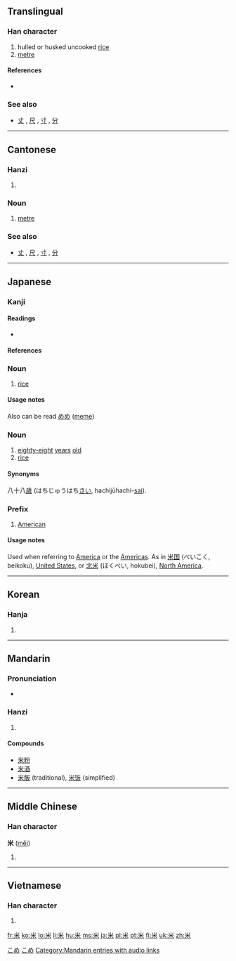 ==Translingual==
{{stroke order|type=animate}}

===Han character===
{{Han char|rn=119|rad=米|as=00|sn=6|four=9090<sub>4</sub>|canj=火木 (FD)}}

# hulled or husked uncooked [[rice]]
# [[metre]]

====References====
* {{Han ref|kx=0906.310|dkj=26832|dj=1331.280|hdz=53141.010|uh=7C73|ud=31859|bh=A6CC|bd=42700}}

===See also===
* {{sense|unit of length}} [[丈]] , [[尺]] , [[寸]] , [[分]]

----

==Cantonese==

===Hanzi===
{{yue-hanzi|jyut=|y=mai5}}

# {{defn|Cantonese|sort=米00}}

===Noun===
{{yue-noun|ts|tas=米}}

# [[metre]]

===See also===
* {{sense|unit of length}} [[丈]] , [[尺]] , [[寸]] , [[分]]

----

==Japanese==

===Kanji===
{{ja-kanji|grade=2|rs=米00}}

====Readings====
* {{ja-readings|on=[[べい]] (bei), [[まい]] (mai), [[め]] (me)|kun=[[こめ]] (kome), [[よね]] (yone), [[メートル]] (mētoru)}}

====References====
{{ja-kref
|jis= 4A46
|ku= 4238
|shift= 95C4
|euc= CAC6
|freq= 61
|nelson= 3461
|newnelson= 4380
|halpern= 3529
|kld= 2198
|heisig= 919
|tuttle= 6b0.1
}}

===Noun===
{{ja-noun|k|hira=こめ|rom=kome|hidx=こめ}}

# [[rice]]

====Usage notes====
Also can be read [[めめ]] ([[meme]])

[[Category:1000 Japanese basic words|こめ]]
[[Category:ja:Grains|こめ]]

===Noun===
{{ja-noun|k|hira=よね|rom=yone|hidx=よね}}

# [[eighty-eight]] [[years]] [[old]] {{colloquial|lang=ja|skey=よね}}
# [[rice]] {{archaic|lang=ja|skey=よね}}

====Synonyms====
八十八[[歳]] (はちじゅうはち[[さい]], hachijūhachi-[[sai]]).

===Prefix===
{{ja-pos|k|prefix|hira=べい|rom=bei|hidx=べい'}}

# [[American]]

====Usage notes====
Used when referring to [[America]] or the [[Americas]]. As in [[米国]] (べいこく, beikoku), [[United States]], or [[北米]] (ほくべい, hokubei), [[North America]].

----

==Korean==

===Hanja===
{{ko-hanja|hangeul=미|eumhun=|rv=mi|mr=mi|y=mi}}

# {{defn|Korean|sort=米00}}

----

==Mandarin==

===Pronunciation===
*{{audio|zh-mǐ.ogg|audio}}

===Hanzi===
{{cmn-hanzi|pin=[[mǐ]] ([[mi3]]), [[zá]] ([[za2]])|wg=mi<sup>3</sup>, tsa<sup>2</sup>}}

# {{defn|Mandarin|sort=米00}}

====Compounds====
*[[米粉]]
*[[米酒]]
*[[米飯]] (traditional), [[米饭]] (simplified)

[[Category:Mandarin entries with audio links]]

----

==Middle Chinese==

===Han character===
'''米''' ([[měi]])

# {{defn|Middle Chinese|sort=米00}}

----

==Vietnamese==

===Han character===
{{vi-hantu|[[mễ]], [[mè]]|rs=米00}}

# {{defn|Vietnamese|sort=米00}}

[[fr:米]]
[[ko:米]]
[[lo:米]]
[[li:米]]
[[hu:米]]
[[ms:米]]
[[ja:米]]
[[pl:米]]
[[pt:米]]
[[fi:米]]
[[uk:米]]
[[zh:米]]